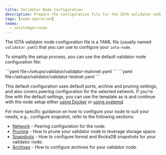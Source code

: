 ```yaml
---
title: Validator Node Configuration
description: Prepare the configuration file for the IOTA validator node.
tags: [node-operation]
teams:
  - iotaledger/node
---
```


The IOTA validator node configuration file is a YAML file (usually named `validator.yaml`) that you can use to configure
your `iota-node`.

To simplify the setup process, you can use the default validator node configuration file:

<Tabs groupId="network">
    <TabItem label="Mainnet" value="mainnet">
        ```yaml file=<rootDir>/setups/validator/validator-mainnet.yaml
        ```
    </TabItem>
    <TabItem label="Testnet" value="testnet">
        ```yaml file=<rootDir>/setups/validator/validator-testnet.yaml
        ```
    </TabItem>
</Tabs>

This default configuration uses default ports, archive and pruning settings, and also covers peering configuration for the selected network. If you're fine with the default settings, you can use the template as is and continue with the node setup either [using Docker](docker.mdx) or [using systemd](systemd.mdx).

For more specific guidance on how to configure your node to suit your needs, e.g., configure snapshot, refer to the following sections:

- [Network](configs/network.mdx) - Peering configuration for the node.
- [Pruning](configs/pruning.mdx) - How to prune your validator node to leverage storage space.
- [Snapshots](configs/snapshots.mdx) - How to configure formal and RocksDB snapshots for your validator node.
- [Archives](configs/archives.mdx) - How to configure archives for your validator node.